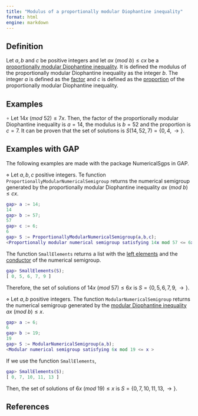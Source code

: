 ```yaml
---
title: "Modulus of a proportionally modular Diophantine inequality"
format: html
engine: markdown
---
```


<!-- Definición de Num. Sem. -->

## Definition

Let $a, b$ and $c$ be positive integers and let $ax ~ (mod ~ b) \le cx$ be a [proportionally modular Diophantine inequality](Prop-mod-Diophantine-ineq.qmd). It is defined the modulus of the proportionally modular Diophantine inequality as the integer $b$. The integer $a$ is defined as the [factor](Factor-prop-mod-Diophantine-ineq.qmd) and $c$ is defined as the [proportion](Proportion-prop-mod-Diophantine-ineq.qmd) of the proportionally modular Diophantine inequality.

## Examples

$\circ$ Let $14x ~ (mod ~ 52) \le 7x$. Then, the factor of the proportionally modular Diophantine inequality is $a = 14$, the modulus is $b = 52$ and the proportion is $c = 7$. It can be proven that the set of solutions is $S(14, 52, 7) = \{0, 4, \rightarrow\}$.

## Examples with GAP

The following examples are made with the package NumericalSgps in GAP.

$\diamond$ Let $a, b, c$ positive integers. Te function `ProportionallyModularNumericalSemigroup` returns the numerical semigroup generated by the proportionally modular Diophantine inequality $ax ~ (mod ~ b) \le cx$.

``` gap
gap> a := 14;
14
gap> b := 57;
57
gap> c := 6;
6
gap> S := ProportionallyModularNumericalSemigroup(a,b,c);
<Proportionally modular numerical semigroup satisfying 14x mod 57 <= 6x >
```

The function `SmallElements` returns a list with the [left elements](../Basic-concepts/Left-elements.qmd) and the [conductor](../Basic-concepts/Conductor.qmd) of the numerical semigroup.

``` gap
gap> SmallElements(S);
[ 0, 5, 6, 7, 9 ]
```

Therefore, the set of solutions of $14x ~ (mod ~ 57) \le 6x$ is $S = \{0, 5, 6, 7, 9, \rightarrow\}$.

$\diamond$ Let $a, b$ positive integers. The function `ModularNumericalSemigroup` returns the numerical semigroup generated by the [modular Diophantine inequality](Mod-Diophantine-ineq.qmd) $ax ~ (mod ~ b) \le x$.

``` gap
gap> a := 6;
6
gap> b := 19;
19
gap> S := ModularNumericalSemigroup(a,b);
<Modular numerical semigroup satisfying 6x mod 19 <= x >
```

If we use the function `SmallElements`,

``` gap
gap> SmallElements(S);
[ 0, 7, 10, 11, 13 ]
```

Then, the set of solutions of $6x ~ (mod ~ 19) \le x$ is $S = \{0, 7, 10, 11, 13, \rightarrow \}$.

## References

